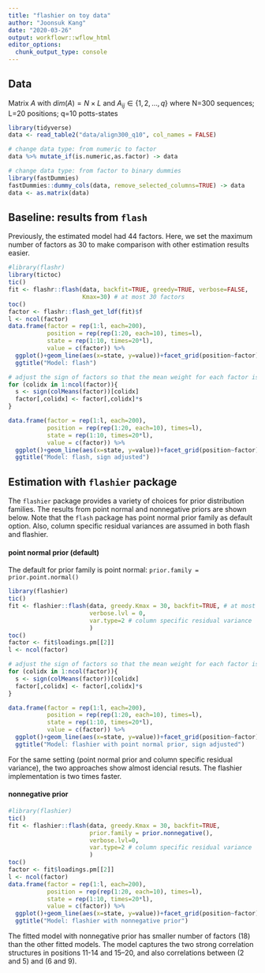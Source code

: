 ```yaml
---
title: "flashier on toy data"
author: "Joonsuk Kang"
date: "2020-03-26"
output: workflowr::wflow_html
editor_options:
  chunk_output_type: console
---
```


## Data

Matrix $A$ with $dim(A)=N \times L$ and $A_{ij}\in \{1,2,\dots,q\}$ 
where N=300 sequences; L=20 positions; q=10 potts-states

```r
library(tidyverse)
data <- read_table2("data/align300_q10", col_names = FALSE)

# change data type: from numeric to factor
data %>% mutate_if(is.numeric,as.factor) -> data

# change data type: from factor to binary dummies
library(fastDummies)
fastDummies::dummy_cols(data, remove_selected_columns=TRUE) -> data
data <- as.matrix(data)
```



## Baseline: results from `flash`

Previously, the estimated model had 44 factors. Here, we set the maximum number of factors as 30 to make comparison with other estimation results easier.

```r
#library(flashr)
library(tictoc)
tic()
fit <- flashr::flash(data, backfit=TRUE, greedy=TRUE, verbose=FALSE,
                     Kmax=30) # at most 30 factors
toc()
factor <- flashr::flash_get_ldf(fit)$f
l <- ncol(factor)
data.frame(factor = rep(1:l, each=200),
           position = rep(rep(1:20, each=10), times=l),
           state = rep(1:10, times=20*l),
           value = c(factor)) %>%
  ggplot()+geom_line(aes(x=state, y=value))+facet_grid(position~factor)+
  ggtitle("Model: flash")

# adjust the sign of factors so that the mean weight for each factor is positive
for (colidx in 1:ncol(factor)){
  s <- sign(colMeans(factor))[colidx]
  factor[,colidx] <- factor[,colidx]*s
}

data.frame(factor = rep(1:l, each=200),
           position = rep(rep(1:20, each=10), times=l),
           state = rep(1:10, times=20*l),
           value = c(factor)) %>%
  ggplot()+geom_line(aes(x=state, y=value))+facet_grid(position~factor)+
  ggtitle("Model: flash, sign adjusted")

```

## Estimation with `flashier` package

The `flashier` package provides a variety of choices for prior distribution families. The results from point normal and nonnegative priors are shown below. Note that the `flash` package has point normal prior family as default option. Also, column specific residual variances are assumed in both flash and flashier.

#### point normal prior (default)

The default for prior family is point normal: `prior.family = prior.point.normal()`

```r
library(flashier)
tic()
fit <- flashier::flash(data, greedy.Kmax = 30, backfit=TRUE, # at most 30 factors
                       verbose.lvl = 0,
                       var.type=2 # column specific residual variance
                       ) 
toc()
factor <- fit$loadings.pm[[2]]
l <- ncol(factor)

# adjust the sign of factors so that the mean weight for each factor is positive
for (colidx in 1:ncol(factor)){
  s <- sign(colMeans(factor))[colidx]
  factor[,colidx] <- factor[,colidx]*s
}

data.frame(factor = rep(1:l, each=200),
           position = rep(rep(1:20, each=10), times=l),
           state = rep(1:10, times=20*l),
           value = c(factor)) %>%
  ggplot()+geom_line(aes(x=state, y=value))+facet_grid(position~factor)+
  ggtitle("Model: flashier with point normal prior, sign adjusted")

```

For the same setting (point normal prior and column specific residual variance), the two approaches show almost idencial resuts. The flashier implementation is two times faster. 


#### nonnegative prior 

```r
#library(flashier)
tic()
fit <- flashier::flash(data, greedy.Kmax = 30, backfit=TRUE,
                       prior.family = prior.nonnegative(),
                       verbose.lvl=0,
                       var.type=2 # column specific residual variance
                       ) 
toc()
factor <- fit$loadings.pm[[2]]
l <- ncol(factor)
data.frame(factor = rep(1:l, each=200),
           position = rep(rep(1:20, each=10), times=l),
           state = rep(1:10, times=20*l),
           value = c(factor)) %>%
  ggplot()+geom_line(aes(x=state, y=value))+facet_grid(position~factor)+
  ggtitle("Model: flashier with nonnegative prior")
```

The fitted model with nonnegative prior has smaller number of factors (18) than the other fitted models. The model captures the two strong correlation structures in positions 11-14 and 15--20, and also correlations between (2 and 5) and (6 and 9).


